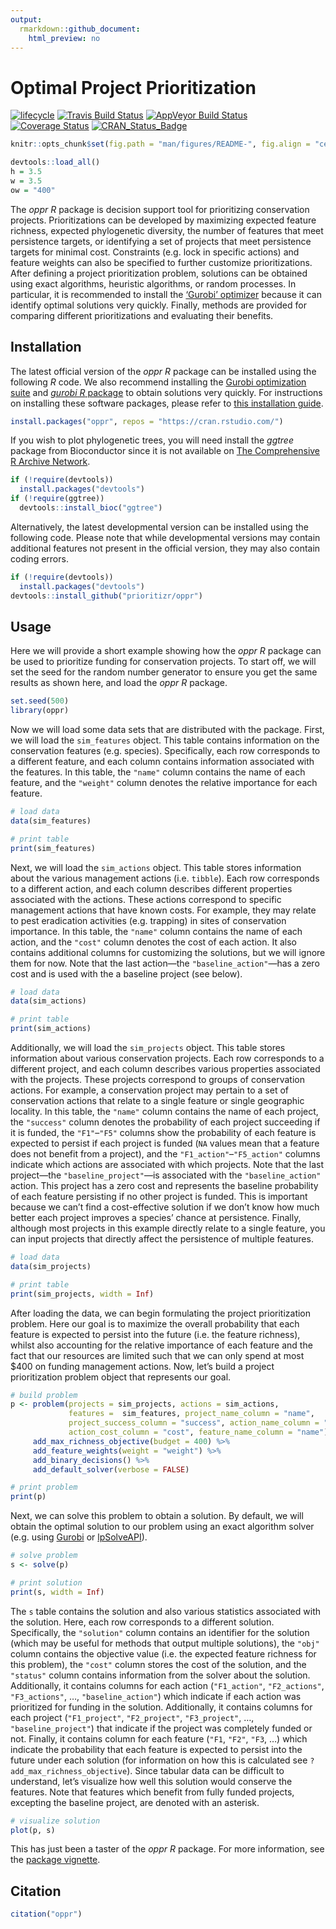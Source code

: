 ```yaml
---
output:
  rmarkdown::github_document:
    html_preview: no
---
```


<!--- README.md is generated from README.Rmd. Please edit that file -->

# Optimal Project Prioritization

[![lifecycle](https://img.shields.io/badge/Lifecycle-stable-brightgreen.svg)](https://www.tidyverse.org/lifecycle/#stable)
[![Travis Build Status](https://img.shields.io/travis/prioritizr/oppr/master.svg?label=Linux%20%26%20Mac%20OSX)](https://travis-ci.org/prioritizr/oppr)
[![AppVeyor Build Status](https://img.shields.io/appveyor/ci/jeffreyhanson/oppr/master.svg?label=Windows)](https://ci.appveyor.com/project/jeffreyhanson/oppr)
[![Coverage Status](https://codecov.io/github/prioritizr/oppr/coverage.svg?branch=master)](https://codecov.io/github/prioritizr/oppr?branch=master)
[![CRAN_Status_Badge](http://www.r-pkg.org/badges/version/oppr)](https://CRAN.R-project.org/package=oppr)

```r
knitr::opts_chunk$set(fig.path = "man/figures/README-", fig.align = "center")
```

```r
devtools::load_all()
h = 3.5
w = 3.5
ow = "400"
```

The _oppr R_ package is decision support tool for prioritizing conservation projects. Prioritizations can be developed by maximizing expected feature richness, expected phylogenetic diversity, the number of features that meet persistence targets, or identifying a set of projects that meet persistence targets for minimal cost. Constraints (e.g. lock in specific actions) and feature weights can also be specified to further customize prioritizations. After defining a project prioritization problem, solutions can be obtained using exact algorithms, heuristic algorithms, or random processes. In particular, it is recommended to install the ['Gurobi' optimizer](https://www.gurobi.com) because it can identify optimal solutions very quickly. Finally, methods are provided for comparing different prioritizations and evaluating their benefits.

## Installation

The latest official version of the _oppr R_ package can be installed using the following _R_ code. We also recommend installing the [Gurobi optimization suite](http://www.gurobi.com/) and [_gurobi R_ package](https://www.gurobi.com/documentation/8.1/refman/r_api_overview.html) to obtain solutions very quickly. For instructions on installing these software packages, please refer to [this installation guide](https://CRAN.R-project.org/package=prioritizr/vignettes/gurobi_installation.html).

```r
install.packages("oppr", repos = "https://cran.rstudio.com/")
```

If you wish to plot phylogenetic trees, you will need install the _ggtree_ package from Bioconductor since it is not available on [The Comprehensive R Archive Network](https://cran.r-project.org/).

```r
if (!require(devtools))
  install.packages("devtools")
if (!require(ggtree))
  devtools::install_bioc("ggtree")
```

Alternatively, the latest developmental version can be installed using the following code. Please note that while developmental versions may contain additional features not present in the official version, they may also contain coding errors.

```r
if (!require(devtools))
  install.packages("devtools")
devtools::install_github("prioritizr/oppr")
```

## Usage

Here we will provide a short example showing how the _oppr R_ package can be used to prioritize funding for conservation projects. To start off, we will set the seed for the random number generator to ensure you get the same results as shown here, and load the _oppr R_ package.

```r
set.seed(500)
library(oppr)
```

Now we will load some data sets that are distributed with the package. First, we will load the `sim_features` object. This table contains information on the conservation features (e.g. species). Specifically, each row corresponds to a different feature, and each column contains information associated with the features. In this table, the `"name"` column contains the name of each feature, and the `"weight"` column denotes the relative importance for each feature.

```r
# load data
data(sim_features)

# print table
print(sim_features)
```

Next, we will load the `sim_actions` object. This table stores information about the various management actions (i.e. `tibble`). Each row corresponds to a different action, and each column describes different properties associated with the actions. These actions correspond to specific management actions that have known costs. For example, they may relate to pest eradication activities (e.g. trapping) in sites of conservation importance. In this table, the `"name"` column contains the name of each action, and the `"cost"` column denotes the cost of each action. It also contains additional columns for customizing the solutions, but we will ignore them for now. Note that the last action---the `"baseline_action"`---has a zero cost and is used with the a baseline project (see below).

```r
# load data
data(sim_actions)

# print table
print(sim_actions)
```

Additionally, we will load the `sim_projects` object. This table stores information about various conservation projects. Each row corresponds to a different project, and each column describes various properties associated with the projects. These projects correspond to groups of conservation actions. For example, a conservation project may pertain to a set of conservation actions that relate to a single feature or single geographic locality. In this table, the `"name"` column contains the name of each project, the `"success"` column denotes the probability of each project succeeding if it is funded, the `"F1"`--`"F5"` columns show the probability of each feature is expected to persist if each project is funded (`NA` values mean that a feature does not benefit from a project), and the `"F1_action"`--`"F5_action"` columns indicate which actions are associated with which projects. Note that the last project---the `"baseline_project"`---is associated with the `"baseline_action"` action. This project has a zero cost and represents the baseline probability of each feature persisting if no other project is funded. This is important because we can't find a cost-effective solution if we don't know how much better each project improves a species' chance at persistence. Finally, although most projects in this example directly relate to a single feature, you can input projects that directly affect the persistence of multiple features.

```r
# load data
data(sim_projects)

# print table
print(sim_projects, width = Inf)
```

After loading the data, we can begin formulating the project prioritization problem. Here our goal is to maximize the overall probability that each feature is expected to persist into the future (i.e. the feature richness), whilst also accounting for the relative importance of each feature and the fact that our resources are limited such that we can only spend at most $400 on funding management actions. Now, let's build a project prioritization problem object that represents our goal.

```r
# build problem
p <- problem(projects = sim_projects, actions = sim_actions,
             features =  sim_features, project_name_column = "name",
             project_success_column = "success", action_name_column = "name",
             action_cost_column = "cost", feature_name_column = "name") %>%
     add_max_richness_objective(budget = 400) %>%
     add_feature_weights(weight = "weight") %>%
     add_binary_decisions() %>%
     add_default_solver(verbose = FALSE)

# print problem
print(p)
```

Next, we can solve this problem to obtain a solution. By default, we will obtain the optimal solution to our problem using an exact algorithm solver (e.g. using [Gurobi](http://www.gurobi.com/) or [lpSolveAPI](https://cran.r-project.org/package=lpSolveAPI)).

```r
# solve problem
s <- solve(p)
```

```r
# print solution
print(s, width = Inf)
```

The `s` table contains the solution and also various statistics associated with the solution. Here, each row corresponds to a different solution. Specifically, the `"solution"` column contains an identifier for the solution (which may be useful for methods that output multiple solutions), the `"obj"` column contains the objective value (i.e. the expected feature richness for this problem), the `"cost"` column stores the cost of the solution, and the `"status"` column contains information from the solver about the solution. Additionally, it contains columns for each action (`"F1_action"`, `"F2_actions"`, `"F3_actions"`, ..., `"baseline_action"`) which indicate if each action was prioritized for funding in the solution. Additionally, it contains columns for each project (`"F1_project"`, `"F2_project"`, `"F3_project"`, ..., `"baseline_project"`) that indicate if the project was completely funded or not. Finally, it contains column for each feature (`"F1`, `"F2"`, `"F3`, ...) which indicate the probability that each feature is expected to persist into the future under each solution (for information on how this is calculated see `?add_max_richness_objective`). Since tabular data can be difficult to understand, let's visualize how well this solution would conserve the features. Note that features which benefit from fully funded projects, excepting the baseline project, are denoted with an asterisk.

```r
# visualize solution
plot(p, s)
```

This has just been a taster of the _oppr R_ package. For more information, see the [package vignette](https://prioritizr.github.io/oppr/articles/oppr.html).

## Citation

```r
citation("oppr")
```
